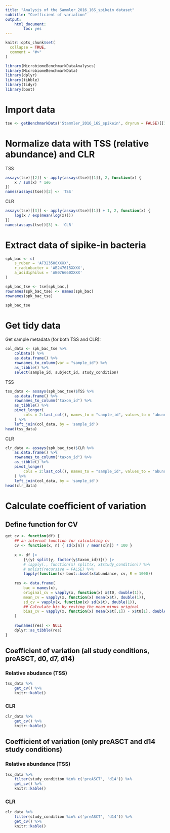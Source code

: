```yaml
---
title: "Analysis of the Sammler_2016_16S_spikein dataset"
subtitle: "Coefficient of variation"
output:
    html_document:
        toc: yes
---
```


```r
knitr::opts_chunk$set(
  collapse = TRUE,
  comment = "#>"
)
```

```r
library(MicrobiomeBenchmarkDataAnalyses)
library(MicrobiomeBenchmarkData)
library(dplyr)
library(tibble)
library(tidyr)
library(boot)
```

# Import data

```r
tse <- getBenchmarkData('Stammler_2016_16S_spikein', dryrun = FALSE)[[1]]
```

# Normalize data with TSS (relative abundance) and CLR

TSS

```r
assays(tse)[[2]] <- apply(assays(tse)[[1]], 2, function(x) {
    x / sum(x) * 1e6
})
names(assays(tse))[2] <- 'TSS'
```

CLR

```r
assays(tse)[[3]] <- apply(assays(tse)[[1]] + 1, 2, function(x) {
    log(x / exp(mean(log(x))))
})
names(assays(tse))[3] <- 'CLR'
```

# Extract data of sipike-in bacteria

```r
spk_bac <- c(
    s_ruber = 'AF323500XXXX', 
    r_radiobacter = 'AB247615XXXX',
    a_acidiphilus = 'AB076660XXXX'
)

spk_bac_tse <- tse[spk_bac,]
rownames(spk_bac_tse) <- names(spk_bac)
rownames(spk_bac_tse)
```

```r
spk_bac_tse
```

# Get tidy data

Get sample metadata (for both TSS and CLR):

```r
col_data <- spk_bac_tse %>% 
    colData() %>% 
    as.data.frame() %>% 
    rownames_to_column(var = "sample_id") %>% 
    as_tibble() %>% 
    select(sample_id, subject_id, study_condition)

```

TSS

```r
tss_data <- assays(spk_bac_tse)$TSS %>% 
    as.data.frame() %>% 
    rownames_to_column("taxon_id") %>% 
    as_tibble() %>% 
    pivot_longer(
        cols = 2:last_col(), names_to = "sample_id", values_to = "abundance"
    ) %>% 
    left_join(col_data, by = 'sample_id')
head(tss_data)
```

CLR

```r
clr_data <- assays(spk_bac_tse)$CLR %>% 
    as.data.frame() %>% 
    rownames_to_column("taxon_id") %>% 
    as_tibble() %>% 
    pivot_longer(
        cols = 2:last_col(), names_to = "sample_id", values_to = "abundance"
    ) %>% 
    left_join(col_data, by = 'sample_id')
head(clr_data)
```

# Calculate coefficient of variation

## Define function for CV

```r
get_cv <- function(df) {
    ## an internal function for calculating cv
    cv <- function(x, n) { sd(x[n]) / mean(x[n]) * 100 } 
    
    x <- df |> 
        {\(y) split(y, factor(y$taxon_id))}() |>
        # lapply(., function(x) split(x, x$study_condition)) %>% 
        # unlist(recursive = FALSE) %>% 
        lapply(function(x) boot::boot(x$abundance, cv, R = 1000))
    
    res <- data.frame(
        bac = names(x),
        original_cv = vapply(x, function(x) x$t0, double(1)),
        mean_cv = vapply(x, function(x) mean(x$t), double(1)),
        sd_cv = vapply(x, function(x) sd(x$t), double(1)),
        ## Calculate bis by resting the mean minus original
        bias_cv = vapply(x, function(x) mean(x$t[,1]) - x$t0[1], double(1))
    )
    
    rownames(res) <- NULL
    dplyr::as_tibble(res)
}
```

## Coefficient of variation (all study conditions, preASCT, d0, d7, d14)

### Relative abudance (TSS)

```r
tss_data %>% 
    get_cv() %>% 
    knitr::kable()
```

### CLR

```r
clr_data %>% 
    get_cv() %>% 
    knitr::kable()
```

## Coefficient of variation (only preASCT and d14 study conditions)

### Relative abundance (TSS)

```r
tss_data %>% 
    filter(study_condition %in% c('preASCT', 'd14')) %>%
    get_cv() %>% 
    knitr::kable()
```

### CLR 

```r
clr_data %>% 
    filter(study_condition %in% c('preASCT', 'd14')) %>%
    get_cv() %>% 
    knitr::kable()
```


